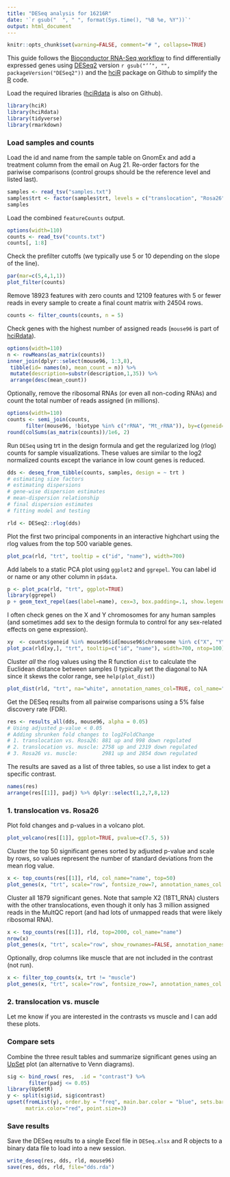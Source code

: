 ```yaml
---
title: "DESeq analysis for 16216R"
date: '`r gsub("  ", " ", format(Sys.time(), "%B %e, %Y"))`'
output: html_document
---
```


```r
knitr::opts_chunk$set(warning=FALSE, comment="# ", collapse=TRUE)
```

This guide follows the [Bioconductor RNA-Seq workflow] to find differentially expressed
genes using [DESeq2] version `r gsub("‘’", "", packageVersion("DESeq2"))`
and the [hciR] package on Github to simplify the [R] code.

Load the required libraries ([hciRdata] is also on Github).

```r
library(hciR)
library(hciRdata)
library(tidyverse)
library(rmarkdown)
```

### Load samples and counts

Load the id and name from the sample table on GnomEx and add a treatment column
from the email on Aug 21.  Re-order factors for the pariwise comparisons
(control groups should be the reference level and listed last).


```r
samples <- read_tsv("samples.txt")
samples$trt <- factor(samples$trt, levels = c("translocation", "Rosa26", "muscle"))
samples
```

Load the combined `featureCounts` output.

```r
options(width=110)
counts <- read_tsv("counts.txt")
counts[, 1:8]
```


Check the prefilter cutoffs (we typically use 5 or 10 depending on the slope of the line).

```r
par(mar=c(5,4,1,1))
plot_filter(counts)
```


Remove 18923 features with zero counts and 12109 features with 5 or fewer reads
in every sample to create a final count matrix with 24504 rows.


```r
counts <- filter_counts(counts, n = 5)
```


Check genes with the highest number of assigned reads (`mouse96` is part of [hciRdata]).

```r
options(width=110)
n <- rowMeans(as_matrix(counts))
inner_join(dplyr::select(mouse96, 1:3,8),
 tibble(id= names(n), mean_count = n)) %>%
 mutate(description=substr(description,1,35)) %>%
 arrange(desc(mean_count))
```


Optionally, remove the ribosomal RNAs (or even all non-coding RNAs) and count the total
number of reads assigned (in millions).

```r
options(width=110)
counts <- semi_join(counts,
      filter(mouse96, !biotype %in% c("rRNA", "Mt_rRNA")), by=c(geneid="id"))
round(colSums(as_matrix(counts))/1e6, 2)
```


Run `DESeq` using trt in the design formula  and get the regularized log
(rlog)  counts for sample visualizations.  These values are similar to the log2
normalized counts except the variance in low count genes is reduced.


```r
dds <- deseq_from_tibble(counts, samples, design = ~ trt )
# estimating size factors
# estimating dispersions
# gene-wise dispersion estimates
# mean-dispersion relationship
# final dispersion estimates
# fitting model and testing

rld <- DESeq2::rlog(dds)
```


Plot the first two principal components in an interactive highchart using the
rlog values from the top 500 variable genes.


```r
plot_pca(rld, "trt", tooltip = c("id", "name"), width=700)
```


Add labels to a static PCA plot using `ggplot2` and `ggrepel`.  You can label id or
name or any other column in `p$data`.

```r
p <- plot_pca(rld, "trt", ggplot=TRUE)
library(ggrepel)
p + geom_text_repel(aes(label=name), cex=3, box.padding=.1, show.legend=FALSE)
```


I often check genes on the X and Y chromosomes for any human samples (and sometimes add sex
to the design formula to control for any sex-related effects on gene expression).

```r
xy  <- counts$geneid %in% mouse96$id[mouse96$chromosome %in% c("X", "Y")]
plot_pca(rld[xy,], "trt", tooltip=c("id", "name"), width=700, ntop=100)
```



Cluster *all* the rlog values using the R function `dist` to calculate the Euclidean
distance between samples (I typically set the diagonal to NA since it skews the color range,
see `help(plot_dist)`)

```r
plot_dist(rld, "trt", na="white", annotation_names_col=TRUE, col_name="name")
```


Get the DESeq results from all pairwise comparisons using a 5% false discovery rate (FDR).

```r
res <- results_all(dds, mouse96, alpha = 0.05)
# Using adjusted p-value < 0.05
# Adding shrunken fold changes to log2FoldChange
# 1. translocation vs. Rosa26: 881 up and 998 down regulated
# 2. translocation vs. muscle: 2758 up and 2319 down regulated
# 3. Rosa26 vs. muscle:        2981 up and 2854 down regulated
```

The results are saved as a list of three tables, so use a list index to get a
specific contrast.

```r
names(res)
arrange(res[[1]], padj) %>% dplyr::select(1,2,7,8,12)
```

### 1. translocation vs. Rosa26

Plot fold changes and p-values in a volcano plot.

```r
plot_volcano(res[[1]], ggplot=TRUE, pvalue=c(7.5, 5))
```


Cluster the top 50 significant genes sorted by adjusted p-value and scale by
rows, so values represent the number of standard deviations from the mean rlog value.

```r
x <- top_counts(res[[1]], rld, col_name="name", top=50)
plot_genes(x, "trt", scale="row", fontsize_row=7, annotation_names_col = FALSE)
```


Cluster all 1879 significant genes.  Note that sample X2 (18T1_RNA) clusters with the other
translocations, even though it only has 3 million assigned reads in the MultQC report (and
had lots of unmapped reads that were likely ribosomal RNA).

```r
x <- top_counts(res[[1]], rld, top=2000, col_name="name")
nrow(x)
plot_genes(x, "trt", scale="row", show_rownames=FALSE, annotation_names_col = FALSE)
```


Optionally, drop columns like muscle that are not included in the contrast (not run).

```r
x <- filter_top_counts(x, trt != "muscle")
plot_genes(x, "trt", scale="row", fontsize_row=7, annotation_names_col = FALSE)
```

### 2. translocation vs. muscle

Let me know if you are interested in the contrasts vs muscle and I can add these plots.

### Compare sets



Combine the three result tables and summarize significant genes using an [UpSet]
plot (an alternative to Venn diagrams).


```r
sig <- bind_rows( res,  .id = "contrast") %>%
       filter(padj <= 0.05)
library(UpSetR)
y <- split(sig$id, sig$contrast)
upset(fromList(y), order.by = "freq", main.bar.color = "blue", sets.bar.color="blue",
      matrix.color="red", point.size=3)
```


### Save results

Save the DESeq results to a single Excel file in `DESeq.xlsx` and R objects to a
binary data file to load into a new session.

```r
write_deseq(res, dds, rld, mouse96)
save(res, dds, rld, file="dds.rda")
```



<br>

[UpSet]: http://caleydo.org/tools/upset/
[RStudio]: https://www.rstudio.com/
[Bioconductor RNA-Seq workflow]: http://master.bioconductor.org/packages/release/workflows/vignettes/rnaseqGene/inst/doc/rnaseqGene.html
[DESeq2]: http://www.bioconductor.org/packages/release/bioc/html/DESeq2.html
[hciR]: https://github.com/HuntsmanCancerInstitute/hciR
[hciRdata]: https://github.com/HuntsmanCancerInstitute/hciRdata
[R]: https://www.r-project.org
